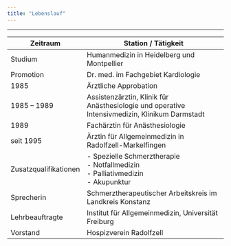 ```yaml
---
title: "Lebenslauf"
---
```


------------------------------------------------------------------------


| Zeitraum                | Station / Tätigkeit                                                                 |
|--------------------------|-------------------------------------------------------------------------------------|
| Studium                 | Humanmedizin in Heidelberg und Montpellier                                          |
| Promotion               | Dr. med. im Fachgebiet Kardiologie                                                  |
| 1985                    | Ärztliche Approbation                                                               |
| 1985 – 1989             | Assistenzärztin, Klinik für Anästhesiologie und operative Intensivmedizin, Klinikum Darmstadt |
| 1989                    | Fachärztin für Anästhesiologie                                                       |
| seit 1995               | Ärztin für Allgemeinmedizin in Radolfzell-Markelfingen                              |
| Zusatzqualifikationen   | - Spezielle Schmerztherapie  <br> - Notfallmedizin <br> - Palliativmedizin <br> - Akupunktur |
| Sprecherin              | Schmerztherapeutischer Arbeitskreis im Landkreis Konstanz                           |
| Lehrbeauftragte         | Institut für Allgemeinmedizin, Universität Freiburg                                 |
| Vorstand                | Hospizverein Radolfzell                                                             |




